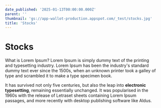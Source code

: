 ```yaml
---
date_published: '2025-01-13T00:00:00.000Z'
parent: ''
thumbnail: 'gs://app-wallot-production.appspot.com/_test/stocks.jpg'
title: 'Stocks'
---
```


# Stocks

What is Lorem Ipsum? Lorem Ipsum is simply dummy text of the
printing and typesetting industry. Lorem Ipsum has been the
industry's standard dummy text ever since the 1500s, when an
unknown printer took a galley of type and scrambled it to make a
type specimen book.

It has survived not only five centuries, but
also the leap into **electronic typesetting**, remaining essentially
unchanged. It was popularised in the 1960s with the release of
Letraset sheets containing Lorem Ipsum passages, and more recently
with desktop publishing software like Aldus.
